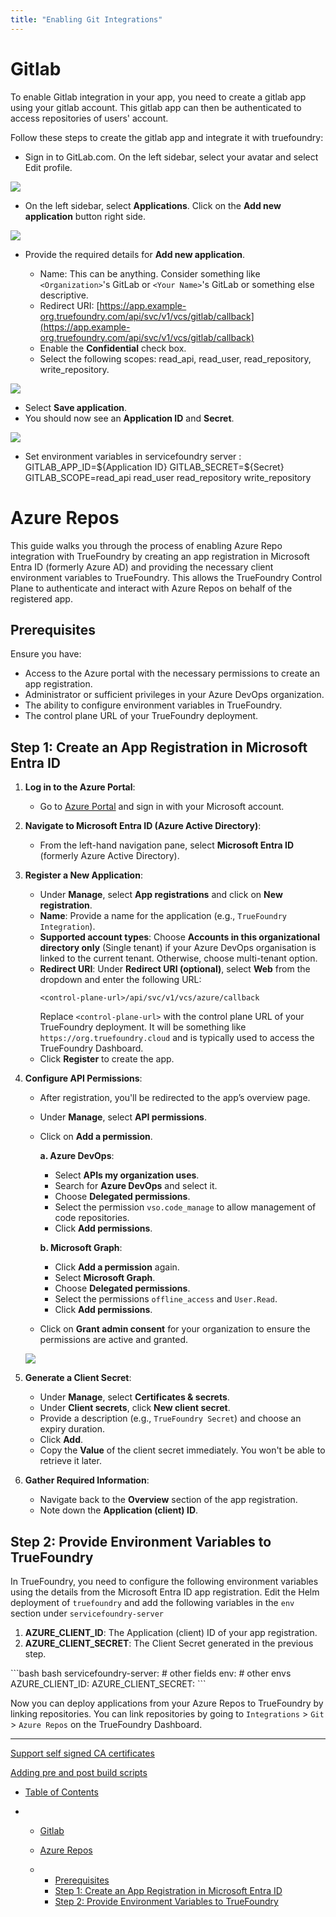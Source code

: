 ```yaml
---
title: "Enabling Git Integrations"
---
```


# Gitlab

To enable Gitlab integration in your app, you need to create a gitlab app using your gitlab account. This gitlab app can then be authenticated to access repositories of users' account.

Follow these steps to create the gitlab app and integrate it with truefoundry:

* Sign in to GitLab.com. On the left sidebar, select your avatar and select Edit profile.

![](/images/docs/5ce0fa2-first.png)

* On the left sidebar, select **Applications**. Click on the **Add new application** button right side.

![](/images/docs/71048c1-second.png)

* Provide the required details for **Add new application**.

  * Name: This can be anything. Consider something like `<Organization>`'s GitLab or `<Your Name>`'s GitLab or something else descriptive.
  * Redirect URI: [https://app.example-org.truefoundry.com/api/svc/v1/vcs/gitlab/callback](https://app.example-org.truefoundry.com/api/svc/v1/vcs/gitlab/callback)
  * Enable the **Confidential** check box.
  * Select the following scopes: read\_api, read\_user, read\_repository, write\_repository.

![](/images/docs/4b2eef2-third.png)

* Select **Save application**.
* You should now see an **Application ID** and **Secret**.

<Frame caption="List of connected repositories">
  <img src="/images/docs/bbb451d-fourth.png" />
</Frame>

* Set environment variables in servicefoundry server : GITLAB\_APP\_ID=$\{Application ID} GITLAB\_SECRET=$\{Secret} GITLAB\_SCOPE=read\_api read\_user read\_repository write\_repository

# Azure Repos

This guide walks you through the process of enabling Azure Repo integration with TrueFoundry by creating an app registration in Microsoft Entra ID (formerly Azure AD) and providing the necessary client environment variables to TrueFoundry. This allows the TrueFoundry Control Plane to authenticate and interact with Azure Repos on behalf of the registered app.

## Prerequisites

Ensure you have:

* Access to the Azure portal with the necessary permissions to create an app registration.
* Administrator or sufficient privileges in your Azure DevOps organization.
* The ability to configure environment variables in TrueFoundry.
* The control plane URL of your TrueFoundry deployment.

## Step 1: Create an App Registration in Microsoft Entra ID

1. **Log in to the Azure Portal**:

   * Go to [Azure Portal](https://portal.azure.com) and sign in with your Microsoft account.

2. **Navigate to Microsoft Entra ID (Azure Active Directory)**:

   * From the left-hand navigation pane, select **Microsoft Entra ID** (formerly Azure Active Directory).

3. **Register a New Application**:

   * Under **Manage**, select **App registrations** and click on **New registration**.
   * **Name**: Provide a name for the application (e.g., `TrueFoundry Integration`).
   * **Supported account types**: Choose **Accounts in this organizational directory only** (Single tenant) if your Azure DevOps organisation is linked to the current tenant. Otherwise, choose multi-tenant option.
   * **Redirect URI**: Under **Redirect URI (optional)**, select **Web** from the dropdown and enter the following URL:
     ```
     <control-plane-url>/api/svc/v1/vcs/azure/callback
     ```
     Replace `<control-plane-url>` with the control plane URL of your TrueFoundry deployment. It will be something like `https://org.truefoundry.cloud` and is typically used to access the TrueFoundry Dashboard.
   * Click **Register** to create the app.

4. **Configure API Permissions**:

   * After registration, you'll be redirected to the app’s overview page.

   * Under **Manage**, select **API permissions**.

   * Click on **Add a permission**.

     **a. Azure DevOps**:

     * Select **APIs my organization uses**.
     * Search for **Azure DevOps** and select it.
     * Choose **Delegated permissions**.
     * Select the permission `vso.code_manage` to allow management of code repositories.
     * Click **Add permissions**.

     **b. Microsoft Graph**:

     * Click **Add a permission** again.
     * Select **Microsoft Graph**.
     * Choose **Delegated permissions**.
     * Select the permissions `offline_access` and `User.Read`.
     * Click **Add permissions**.

   * Click on **Grant admin consent** for your organization to ensure the permissions are active and granted.

   ![](/images/docs/2a837db37d5ca9cc858182dafca1488b9dfd54ea202790ec358ea85f88ee6a78-permissions.png)

5. **Generate a Client Secret**:

   * Under **Manage**, select **Certificates & secrets**.
   * Under **Client secrets**, click **New client secret**.
   * Provide a description (e.g., `TrueFoundry Secret`) and choose an expiry duration.
   * Click **Add**.
   * Copy the **Value** of the client secret immediately. You won't be able to retrieve it later.

6. **Gather Required Information**:

   * Navigate back to the **Overview** section of the app registration.
   * Note down the **Application (client) ID**.

## Step 2: Provide Environment Variables to TrueFoundry

In TrueFoundry, you need to configure the following environment variables using the details from the Microsoft Entra ID app registration. Edit the Helm deployment of `truefoundry` and add the following variables in the `env` section under `servicefoundry-server`

1. **AZURE\_CLIENT\_ID**: The Application (client) ID of your app registration.
2. **AZURE\_CLIENT\_SECRET**: The Client Secret generated in the previous step.

<CodeGroup>
  ```bash bash
  servicefoundry-server:
    # other fields
    env:
      # other envs
      AZURE_CLIENT_ID: <client id of azure app registration>
      AZURE_CLIENT_SECRET: <client secret>
  ```
</CodeGroup>

Now you can deploy applications from your Azure Repos to TrueFoundry by linking repositories. You can link repositories by going to `Integrations` > `Git` > `Azure Repos` on the TrueFoundry Dashboard.

***

[Support self signed CA certificates](/docs/enable-self-signed-ca-certificates)

[Adding pre and post build scripts](/docs/adding-pre-and-post-build-scripts)

* [Table of Contents](#)

* * [Gitlab](#gitlab)

  * [Azure Repos](#azure-repos)

  * * [Prerequisites](#prerequisites)
    * [Step 1: Create an App Registration in Microsoft Entra ID](#step-1-create-an-app-registration-in-microsoft-entra-id)
    * [Step 2: Provide Environment Variables to TrueFoundry](#step-2-provide-environment-variables-to-truefoundry)
